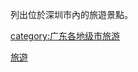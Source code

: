 {{commonscat|Tourism in Shenzhen}}
列出位於深圳市內的旅遊景點。

[[Category:深圳|旅遊]]
[[category:广东各地级市旅游|category:广东各地级市旅游]]
